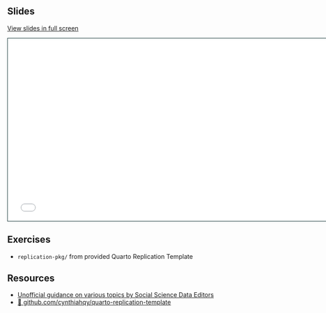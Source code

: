 ## Slides

[View slides in full screen](slides.html)

```{=html}
<iframe class="slide-deck" src="slides.html" height="420" width="747" style="border: 1px solid #123233;"></iframe>
```

## Exercises

- `replication-pkg/` from provided Quarto Replication Template

## Resources

- [Unofficial guidance on various topics by Social Science Data Editors](https://social-science-data-editors.github.io/guidance/)
- [🔗 github.com/cynthiahqy/quarto-replication-template](https://github.com/cynthiahqy/quarto-replication-template)